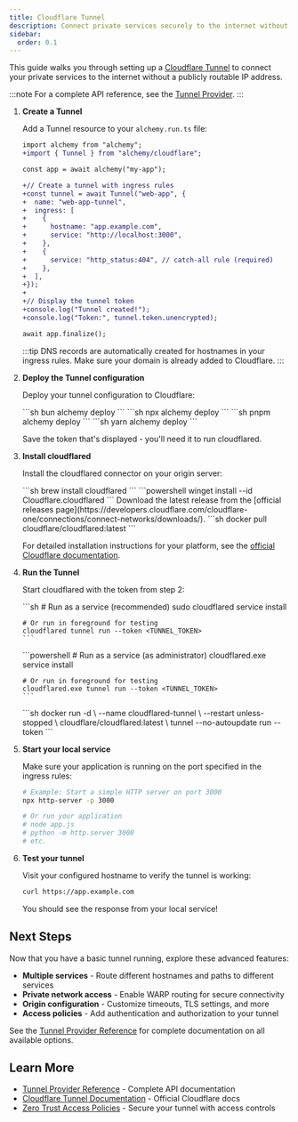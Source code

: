 ```yaml
---
title: Cloudflare Tunnel
description: Connect private services securely to the internet without exposing your server's IP address.
sidebar:
  order: 0.1
---
```



This guide walks you through setting up a [Cloudflare Tunnel](https://developers.cloudflare.com/cloudflare-one/connections/connect-networks/) to connect your private services to the internet without a publicly routable IP address.

:::note
For a complete API reference, see the [Tunnel Provider](/providers/cloudflare/tunnel).
:::


<Steps>

1. **Create a Tunnel**

   Add a Tunnel resource to your `alchemy.run.ts` file:

   ```diff lang="ts"
   import alchemy from "alchemy";
   +import { Tunnel } from "alchemy/cloudflare";

   const app = await alchemy("my-app");

   +// Create a tunnel with ingress rules
   +const tunnel = await Tunnel("web-app", {
   +  name: "web-app-tunnel",
   +  ingress: [
   +    {
   +      hostname: "app.example.com",
   +      service: "http://localhost:3000",
   +    },
   +    {
   +      service: "http_status:404", // catch-all rule (required)
   +    },
   +  ],
   +});
   +
   +// Display the tunnel token
   +console.log("Tunnel created!");
   +console.log("Token:", tunnel.token.unencrypted);

   await app.finalize();
   ```

   :::tip
   DNS records are automatically created for hostnames in your ingress rules. Make sure your domain is already added to Cloudflare.
   :::

2. **Deploy the Tunnel configuration**

   Deploy your tunnel configuration to Cloudflare:

   <Tabs syncKey="pkgManager">
     <TabItem label="bun">
       ```sh
       bun alchemy deploy
       ```
     </TabItem>
     <TabItem label="npm">
       ```sh
       npx alchemy deploy
       ```
     </TabItem>
     <TabItem label="pnpm">
       ```sh
       pnpm alchemy deploy
       ```
     </TabItem>
     <TabItem label="yarn">
       ```sh
       yarn alchemy deploy
       ```
     </TabItem>
   </Tabs>

   Save the token that's displayed - you'll need it to run cloudflared.

3. **Install cloudflared**

   Install the cloudflared connector on your origin server:

   <Tabs>
     <TabItem label="macOS">
       ```sh
       brew install cloudflared
       ```
     </TabItem>
     <TabItem label="Windows">
       ```powershell
       winget install --id Cloudflare.cloudflared
       ```
     </TabItem>
     <TabItem label="Linux">
       Download the latest release from the [official releases page](https://developers.cloudflare.com/cloudflare-one/connections/connect-networks/downloads/).
     </TabItem>
     <TabItem label="Docker">
       ```sh
       docker pull cloudflare/cloudflared:latest
       ```
     </TabItem>
   </Tabs>

   For detailed installation instructions for your platform, see the [official Cloudflare documentation](https://developers.cloudflare.com/cloudflare-one/connections/connect-networks/downloads/).

4. **Run the Tunnel**

   Start cloudflared with the token from step 2:

   <Tabs>
     <TabItem label="Linux/macOS">
       ```sh
       # Run as a service (recommended)
       sudo cloudflared service install <TUNNEL_TOKEN>
       
       # Or run in foreground for testing
       cloudflared tunnel run --token <TUNNEL_TOKEN>
       ```
     </TabItem>
     <TabItem label="Windows">
       ```powershell
       # Run as a service (as administrator)
       cloudflared.exe service install <TUNNEL_TOKEN>
       
       # Or run in foreground for testing
       cloudflared.exe tunnel run --token <TUNNEL_TOKEN>
       ```
     </TabItem>
     <TabItem label="Docker">
       ```sh
       docker run -d \
         --name cloudflared-tunnel \
         --restart unless-stopped \
         cloudflare/cloudflared:latest \
         tunnel --no-autoupdate run --token <TUNNEL_TOKEN>
       ```
     </TabItem>
   </Tabs>

5. **Start your local service**

   Make sure your application is running on the port specified in the ingress rules:

   ```sh
   # Example: Start a simple HTTP server on port 3000
   npx http-server -p 3000
   
   # Or run your application
   # node app.js
   # python -m http.server 3000
   # etc.
   ```

6. **Test your tunnel**

   Visit your configured hostname to verify the tunnel is working:

   ```sh
   curl https://app.example.com
   ```

   You should see the response from your local service!

</Steps>

## Next Steps

Now that you have a basic tunnel running, explore these advanced features:

- **Multiple services** - Route different hostnames and paths to different services
- **Private network access** - Enable WARP routing for secure connectivity
- **Origin configuration** - Customize timeouts, TLS settings, and more
- **Access policies** - Add authentication and authorization to your tunnel

See the [Tunnel Provider Reference](/providers/cloudflare/tunnel) for complete documentation on all available options.

## Learn More

- [Tunnel Provider Reference](/providers/cloudflare/tunnel) - Complete API documentation
- [Cloudflare Tunnel Documentation](https://developers.cloudflare.com/cloudflare-one/connections/connect-networks/) - Official Cloudflare docs
- [Zero Trust Access Policies](https://developers.cloudflare.com/cloudflare-one/policies/access/) - Secure your tunnel with access controls
